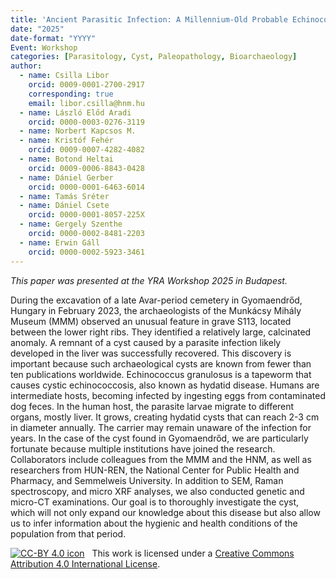 ```yaml
---
title: 'Ancient Parasitic Infection: A Millennium-Old Probable Echinococcal Cyst Discovered in an Avar Period Burial'
date: "2025"
date-format: "YYYY"
Event: Workshop
categories: [Parasitology, Cyst, Paleopathology, Bioarchaeology]
author: 
  - name: Csilla Libor
    orcid: 0009-0001-2700-2917
    corresponding: true
    email: libor.csilla@hnm.hu
  - name: László Előd Aradi
    orcid: 0000-0003-0276-3119
  - name: Norbert Kapcsos M.
  - name: Kristóf Fehér
    orcid: 0009-0007-4282-4082
  - name: Botond Heltai
    orcid: 0009-0006-8843-0428
  - name: Dániel Gerber
    orcid: 0000-0001-6463-6014
  - name: Tamás Sréter
  - name: Dániel Csete
    orcid: 0000-0001-8057-225X
  - name: Gergely Szenthe
    orcid: 0000-0002-8481-2203
  - name: Erwin Gáll
    orcid: 0000-0002-5923-3461
---
```


*This paper was presented at the YRA Workshop 2025 in Budapest.*

During the excavation of a late Avar-period cemetery in Gyomaendrőd, Hungary in February 2023, the archaeologists of the Munkácsy Mihály Museum (MMM) observed an unusual feature in grave S113, located between the lower right ribs. They identified a relatively large, calcinated anomaly. A remnant of a cyst caused by a parasite infection likely developed in the liver was successfully recovered. This discovery is important because such archaeological cysts are known from fewer than ten publications worldwide.
Echinococcus granulosus is a tapeworm that causes cystic echinococcosis, also known as hydatid disease. Humans are intermediate hosts, becoming infected by ingesting eggs from contaminated dog feces. In the human host, the parasite larvae migrate to different organs, mostly liver. It grows, creating hydatid cysts that can reach 2-3 cm in diameter annually. The carrier may remain unaware of the infection for years. 
In the case of the cyst found in Gyomaendrőd, we are particularly fortunate because multiple institutions have joined the research. Collaborators include colleagues from the MMM and the HNM, as well as researchers from HUN-REN, the National Center for Public Health and Pharmacy, and Semmelweis University. In addition to SEM, Raman spectroscopy, and micro XRF analyses, we also conducted genetic and micro-CT examinations. Our goal is to thoroughly investigate the cyst, which will not only expand our knowledge about this disease but also allow us to infer information about the hygienic and health conditions of the population from that period.

[![CC-BY 4.0 icon](https://i.creativecommons.org/l/by/4.0/88x31.png)](http://creativecommons.org/licenses/by/4.0/)&nbsp;&nbsp; This work is licensed under a [Creative Commons Attribution 4.0 International License](https://creativecommons.org/licenses/by/4.0/). 
